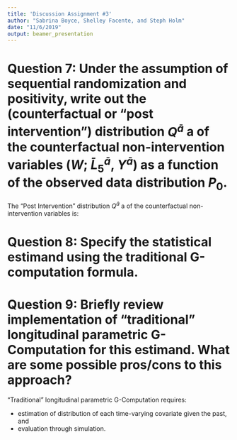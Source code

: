 ```yaml
---
title: 'Discussion Assignment #3'
author: "Sabrina Boyce, Shelley Facente, and Steph Holm"
date: "11/6/2019"
output: beamer_presentation
---
```


<!--
# Question 1: Specify the question of interest. How does this question differ from that addressed in the original analysis of the randomized trial? What was the authors' motivation for doing a secondary analysis?
The question of interest is: *What causal effect does breastfeeding duration have on the number of infections a newborn is expected to experience in their first year?* This differs from the original analysis in the RCT because they were originally evaluating the effect of longer breastfeeding duration (via the PROBIT intervention) on gastrointestinal tract infection. While their results indicated a significant reduction in infection incidence for infants whose mothers were in the intervention group, since breastfeeding was not randomized, causality could not reasonably be determined. Since breastfeeding can't ethnically be randomized, a secondary analysis using statistical techniques to assess causality was required.

# Question 2: Specify the longitudinal causal model $\mathcal{M^{F}}$ for individual level data (with endogenous nodes and time ordering corresponding to the observed data as specified in Section 3). What do you think about the temporal ordering assumptions? Any concerns? \textit{Bonus:} How might you modify this causal model to more accurately describe knowledge about the true data generating process?
The longitudinal causal model $\mathcal{M^{F}}$ is:
\begin{align*}
W &= \text{baseline covariates} \\
C_t, t = 1...K &= \text{Whether the subject was censored before the }t\text{th timepoint (including the final timepoint, }K\text{, which would indicate censoring at the time the outcome was measured.)} \\
L_t, t = 1...K-1 &= \text{Whether the infant had any gastrointestinal infections between timepoints} t\text{ - 1 and }t\text{. Any subject already censored during or prior to any given timepoint received an }L_t\text{ value of zero.} \\
A_t, t = 1...K-1 &= \text{Breastfeeding status at timepoint } t. \\
Y &= \text{the outcome: the total number of infections accrued up until and including visit }K. \text{Any subject censored during or prior to time }K\text{ received a }Y\text{ value of zero.} \\
\end{align*}

# Question 3: Specify the counterfactual outcomes of interest. Hint: First define the interventions of interest. Then define the counterfactual outcome under these interventions (the counterfactual outcome is a random variable). How are these counterfactual outcomes generated using an intervention on the causal model?

A_t=contintued breastfeeding from t-1 to t (0, 1) for k=1,2,3,4,5
Y^{\bar{a}}=number of infections observed under breastfeeding regimin $\bar{a}$

These outcomes are generated by setting the value of A_t to 1 or 0 for each time point k such that outcomes are observed for every combination of the value of A for all 5 time points. 

# Question 4: Specify the target causal parameter.

&\psi_{\bar{a}} = E(Y^{\bar{a}})=\sum_{\bar{l}}E(Y|\bar{A}(K)=\bar{a}(K), \bar{L}(K)=\bar{l}(K) \ \ \times\\
&\prod_{t=1}^{K} P(L(t)=l(t)|\bar{A}(t-1)=\bar{a}(t-1), \bar{L}(t-1)=\bar{l}(t-1)))

# Question 5: What are the observed data? What is the assumed link between the observed data and the structural causal model $\mathcal{M^{F}}$? Factorize the observed data distribution $P_0(O)$ according to the time-ordering.

The observed data are from the PROBIT study of 17,036 mother/infant pairs from 31 hospitals in Belarus who were provided data at 6 time points.
n i.i.d. copies of 
O = (W, C_1, L_1, A_1....L_{K-1}, A_{K-1}, C_K, Y) ~ P_0

P(O=o) = Q_Y(Y|\bar{C}_K, \bar{A}_{K-1}, \bar{L}_{K-1) \prod_{t=1}^{K-1} Q_{L}_t(L(t)=l(t)|\bar{C}_t, \bar{A}(t-1)=\bar{a}(t-1), \bar{L}(t-1)=\bar{l}(t-1), W) \ \ \times\\
&\prod_{t=1}^{K-1} g_{A_t}(A(t)=a(t)|\bar{A}(t-1)=\bar{a}(t-1), \bar{L}(t)=\bar{l}(t), \bar{C}_t, W) &\prod_{t=1}^{K} g_{C_t}(C(t)|\bar{A}(t-1)=\bar{a}(t-1), \bar{L}(t-1)=\bar{l}(t-1), \bar{C}(t-1), W))

# Question 6: What are the needed identifiability assumptions? Do they seem reasonable here? Any particular concerns?
Sequential randomization: 
\begin{align*}
Y_{\bar{a}}\perp A_1 | L_1 = l_1, C_1, W   
Y_{\bar{a}}\perp A_2 | L_2 = l_2, A_1 = a_1, L_1 = l_1, C_2, W
....
Y_{\bar{a}}\perp A_5 | L_5 = l_5, A_4 = a_4, L_4 = l_4, A_3 = a_3, L_3 = l_3, A_2 = a_2, L_2 = l_2, A_1 = a_1, L_1 = l_1, C_5, W
\end{align*}


Positivity
\begin{align*}
P(A(k)|\bar{L}_K, \bar{A}_{K-1}, \bar{C}_K, W > 0 - a.e.,  for t=1,2..5
\end{align*}

These assumptions do seem reasonable here. 
-->

# Question 7: Under the assumption of sequential randomization and positivity, write out the (counterfactual or "post intervention") distribution $Q^{\bar{a}}$ a of the counterfactual non-intervention variables ($W$; $\bar{L}^{\bar{a}}_5$, $Y^{\bar{a}}$) as a function of the observed data distribution $P_0$.

The "Post Intervention" distribution $Q^{\bar{a}}$ a of the counterfactual non-intervention variables is:

\begin{align*}
P_O^{\bar{a}}= Q^\bar{a}(Y^\bar{a}, \bar{L}_K^\bar{a}, W)=Q_Y(Y|\bar{C}_K=0, \bar{A}_{K-1}=\bar{a}_{K-1}, \bar{L}_{K-1}, W) \ \ \times\\
\prod_{t=1}^{K-1}Q_{L_t}(L_t|\bar{C}_t=0, \bar{A}_{t-1}=\bar{a}_{t-1}, \bar{L}_{t-1}, W) Q_W(W)
\end{align*}


# Question 8: Specify the statistical estimand using the traditional G-computation formula.
<!--(Fine to assume $W$ is discrete to keep the discrete notation we have been using in class, and write this in the form we have been using in class.)-->

\begin{align*}
E(Y_{\bar{a}}) = &\sum_{\bar{l}}E_0(Y|\bar{A}(5)=\bar{a}(5), \bar{L}(5)=\bar{l}(5), \bar{C}(5)=0, W)\ \ \times\\ &\prod_{1}^{5} P_0(L(t)=l(t)|\bar{A}(t-1)=\bar{a}(t-1), \bar{L}(t-1)=\bar{l}(t-1), \bar{C}(t)=0, W) P_0(W)
\end{align*}


# Question 9: Briefly review implementation of "traditional" longitudinal parametric G-Computation for this estimand. What are some possible pros/cons to this approach?
"Traditional" longitudinal parametric G-Computation requires:

* estimation of distribution of each time-varying covariate given the past, and
* evaluation through simulation.

\vspace{18pt} 

\begin{columns}
\begin{column}{0.48\textwidth}
\underline{Pros:}
\begin{itemize}
\item Fairly easy to set up and run
\item Efficient, if the model is correct
\end{itemize}
\end{column}
\begin{column}{0.48\textwidth}
\underline{Cons:}
\begin{itemize}
\item Susceptible to bias if model not correctly specified
\item Requires estimating lots of conditional densities
\end{itemize}
\end{column}
\end{columns}

<!--
# Question 10: What is the sequential representation of the statistical estimand? 
By sequentially breaking up the expectations into nested conditional expectations, the marginal expectation of the outcome assuming no censoring can be represented like this:

\begin{align*}
\Psi_{\bar{a}} &= E(Y_{\bar{a}}) \\
&= E\{E(Y|C_K = 0, \bar{A}_{K-1} = \bar{a}_{K-1}, \bar{L}_{K-1}, W)\} \\
&= E[E\{E(Y|C_K = 0, \bar{A}_{K-1} = \bar{a}_{K-1}, \bar{L}_{K-1}, W)|C_K = 0, \bar{A}_{K-2} = \bar{a}_{K-2}, \bar{L}_{K-2}, W\}] \\
\end{align*}

# Question 11: Give an overview of implementation of the sequential G computation estimator. What are some advantages over the traditional parametric G comp estimator?
To implement the sequential G-comp estimator, you fit a model for each level of conditioning, beginning with the innermost expectation (i.e. first fit $Q_K$ and then the rest of the $Q_t$s). Then predictions are obtained for each individual moving backward in time, eventually taking a mean of $Q_1$ over all observations, conditional only on the baseline covariates. That gives the target causal parameter.
  
This method provides a few advantages over the traditional parametric G-comp estimator described in Question 9, namely:

* No longer have to estimate a series of conditional densities
* Many fewer dimensions (don't need to estimate all the conditional densities in the same way)

# Question 12: Give an overview of implementation of the sequential TMLE.
To implement sequential TMLE, we go through the following steps:

1. Estimate $E_0(Y|A,W) \equiv \bar{Q}_0(A,W)$, for example using SuperLearner.
2. Generate predicted values for Y for each individual, given that individual's $A_i, W_i$.
3. Estimate the treatment mechanism, again using SuperLearner or similar ($g_0(A|W)$).
4. Use this estimate to create a new "clever covariate" ($H_n(A,W)$) for each individual.
5. Update the initial estimate of $E_0(Y|A,W)$ using that clever covariate, by running a logistic regression of $Y_i$ on $H_n(A_i,W_i)$ using log\textit{it}$(\bar{Q}^0_n(A_i,W_i))$ as an offset, and obtaining an MLE estimate of the coefficient $\epsilon$ on each clever covariate.
6. Calculate the predicted values for each individual under each treatment regimen using the updated estimate.
7. Update $\Psi(P_0)$ as the empirical mean of the predicted values of $Y$ based on the updated fit, for each treatment regimen of interest.
-->